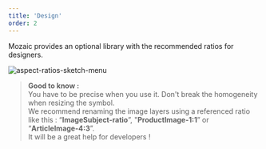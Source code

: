 ```yaml
---
title: 'Design'
order: 2
---
```


Mozaic provides an optional library with the recommended ratios for designers.

![aspect-ratios-sketch-menu](aspect-ratios-sketch-menu.png)

> **Good to know :**<br />
> You have to be precise when you use it. Don't break the homogeneity when resizing the symbol.<br />
> We recommend renaming the image layers using a referenced ratio like this : “**ImageSubject-ratio**”, "**ProductImage-1:1**” or “**ArticleImage-4:3**”.<br />
> It will be a great help for developers !
